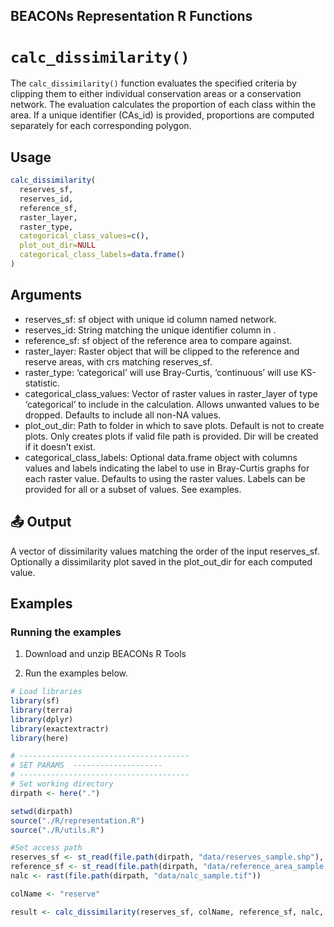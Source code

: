 ## BEACONs Representation R Functions

# `calc_dissimilarity()`

The `calc_dissimilarity()` function evaluates the specified criteria by clipping them to either individual conservation areas or a conservation network. The evaluation calculates the proportion of each class within the area. If a unique identifier (CAs_id) is provided, proportions are computed separately for each corresponding polygon. 

## Usage
```r
calc_dissimilarity(
  reserves_sf, 
  reserves_id,
  reference_sf, 
  raster_layer, 
  raster_type, 
  categorical_class_values=c(),
  plot_out_dir=NULL
  categorical_class_labels=data.frame()
)
```
## Arguments
- reserves_sf: sf object with unique id column named network.
- reserves_id: String matching the unique identifier column in \code{reserves_sf}.
- reference_sf: sf object of the reference area to compare against.
- raster_layer: Raster object that will be clipped to the reference and reserve areas, with crs matching reserves_sf. 
- raster_type: 'categorical' will use Bray-Curtis, 'continuous' will use KS-statistic.
- categorical_class_values: Vector of raster values in raster_layer of type 'categorical' to include in the calculation. Allows unwanted values to be dropped. Defaults to include all non-NA values.
- plot_out_dir: Path to folder in which to save plots. Default is not to create plots. Only creates plots if valid file path is provided. Dir will be created if it doesn't exist.
- categorical_class_labels: Optional data.frame object with columns values and labels indicating the label to use in Bray-Curtis graphs for each raster value. Defaults to using the raster values. Labels can be provided for all or a subset of values. See examples.

## 📤 Output
A vector of dissimilarity values matching the order of the input reserves_sf. Optionally a dissimilarity plot saved in the plot_out_dir for each computed value.


## Examples
### Running the examples


1. Download and unzip BEACONs R Tools 

2. Run the examples below.

```r 
# Load libraries
library(sf)
library(terra)
library(dplyr)
library(exactextractr)
library(here)

# --------------------------------------
# SET PARAMS  --------------------
# --------------------------------------
# Set working directory
dirpath <- here(".")

setwd(dirpath)
source("./R/representation.R")
source("./R/utils.R")

#Set access path 
reserves_sf <- st_read(file.path(dirpath, "data/reserves_sample.shp"), quiet = TRUE)
reference_sf <- st_read(file.path(dirpath, "data/reference_area_sample.shp"), quiet = TRUE)
nalc <- rast(file.path(dirpath, "data/nalc_sample.tif"))

colName <- "reserve"

result <- calc_dissimilarity(reserves_sf, colName, reference_sf, nalc, 'categorical')

```
